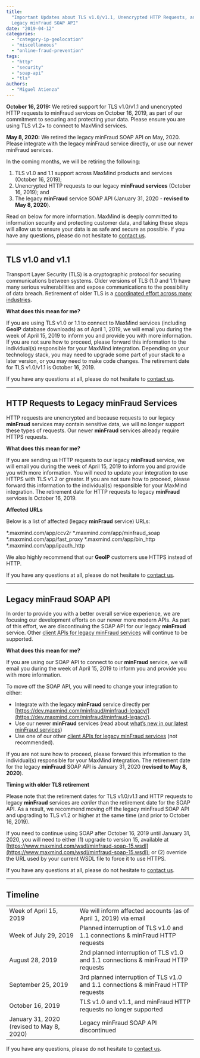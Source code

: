 ```yaml
---
title:
  "Important Updates about TLS v1.0/v1.1, Unencrypted HTTP Requests, and the
  Legacy minFraud SOAP API"
date: "2019-04-12"
categories:
  - "category-ip-geolocation"
  - "miscellaneous"
  - "online-fraud-prevention"
tags:
  - "http"
  - "security"
  - "soap-api"
  - "tls"
authors:
  - "Miguel Atienza"
---
```


**October 16, 2019:** We retired support for TLS v1.0/v1.1 and unencrypted HTTP
requests to minFraud services on October 16, 2019, as part of our commitment to
securing and protecting your data. Please ensure you are using TLS v1.2+ to
connect to MaxMind services.

**May 8, 2020:** We retired the legacy minFraud SOAP API on May, 2020. Please
integrate with the legacy minFraud service directly, or use our newer minFraud
services.

In the coming months, we will be retiring the following:

1. TLS v1.0 and 1.1 support across MaxMind products and services (October 16,
   2019);
2. Unencrypted HTTP requests to our legacy **minFraud services** (October 16,
   2019); and
3. The legacy **minFraud** service SOAP API (January 31, 2020 - **revised to May
   8, 2020**).

Read on below for more information. MaxMind is deeply committed to information
security and protecting customer data, and taking these steps will allow us to
ensure your data is as safe and secure as possible. If you have any questions,
please do not hesitate to
[contact us](https://support.maxmind.com/hc/en-us/requests/new/).

---

## TLS v1.0 and v1.1

Transport Layer Security (TLS) is a cryptographic protocol for securing
communications between systems. Older versions of TLS (1.0 and 1.1) have many
serious vulnerabilities and expose communications to the possibility of data
breach. Retirement of older TLS is a
[coordinated effort across many industries](https://blog.pcisecuritystandards.org/are-you-ready-for-30-june-2018-sayin-goodbye-to-ssl-early-tls).

**What does this mean for me?**

If you are using TLS v1.0 or 1.1 to connect to MaxMind services (including
**GeoIP** database downloads) as of April 1, 2019, we will email you during the
week of April 15, 2019 to inform you and provide you with more information. If
you are not sure how to proceed, please forward this information to the
individual(s) responsible for your MaxMind integration. Depending on your
technology stack, you may need to upgrade some part of your stack to a later
version, or you may need to make code changes. The retirement date for TLS
v1.0/v1.1 is October 16, 2019.

If you have any questions at all, please do not hesitate to
[contact us](https://support.maxmind.com/hc/en-us/requests/new/).

---

## HTTP Requests to Legacy minFraud Services

HTTP requests are unencrypted and because requests to our legacy **minFraud**
services may contain sensitive data, we will no longer support these types of
requests. Our newer **minFraud** services already require HTTPS requests.

**What does this mean for me?**

If you are sending us HTTP requests to our legacy **minFraud** service, we will
email you during the week of April 15, 2019 to inform you and provide you with
more information. You will need to update your integration to use HTTPS with TLS
v1.2 or greater. If you are not sure how to proceed, please forward this
information to the individual(s) responsible for your MaxMind integration. The
retirement date for HTTP requests to legacy **minFraud** services is October
16, 2019.

**Affected URLs**

Below is a list of affected (legacy **minFraud** service) URLs:

\*.maxmind.com/app/ccv2r \*.maxmind.com/app/minfraud_soap
\*.maxmind.com/app/fast_proxy \*.maxmind.com/app/bin_http
\*.maxmind.com/app/ipauth_http

We also highly recommend that our **GeoIP** customers use HTTPS instead of HTTP.

If you have any questions at all, please do not hesitate to
[contact us](https://support.maxmind.com/hc/en-us/requests/new/).

---

## Legacy minFraud SOAP API

In order to provide you with a better overall service experience, we are
focusing our development efforts on our newer more modern APIs. As part of this
effort, we are discontinuing the SOAP API for our legacy **minFraud** service.
Other
[client APIs for legacy minFraud services](https://dev.maxmind.com/minfraud/minfraud-legacy/)
will continue to be supported.

**What does this mean for me?**

If you are using our SOAP API to connect to our **minFraud** service, we will
email you during the week of April 15, 2019 to inform you and provide you with
more information.

To move off the SOAP API, you will need to change your integration to either:

- Integrate with the legacy **minFraud** service directly per
  [https://dev.maxmind.com/minfraud/minfraud-legacy/](https://dev.maxmind.com/minfraud/minfraud-legacy/).
- Use our newer **minFraud** services (read about
  [what’s new in our latest minFraud services](https://dev.maxmind.com/minfraud/whats-new-in-minfraud-score-and-minfraud-insights/))
- Use one of our other
  [client APIs for legacy minFraud services](https://dev.maxmind.com/minfraud/minfraud-legacy/)
  (not recommended).

If you are not sure how to proceed, please forward this information to the
individual(s) responsible for your MaxMind integration. The retirement date for
the legacy **minFraud** SOAP API is January 31, 2020 (**revised to May 8,
2020**).

**Timing with older TLS retirement**

Please note that the retirement dates for TLS v1.0/v1.1 and HTTP requests to
legacy **minFraud** services are _earlier_ than the retirement date for the SOAP
API. As a result, we recommend moving off the legacy minFraud SOAP API and
upgrading to TLS v1.2 or higher at the same time (and prior to October 16,
2019).

If you need to continue using SOAP after October 16, 2019 until January 31,
2020, you will need to either (1) upgrade to version 15, available at
[https://www.maxmind.com/wsdl/minfraud-soap-15.wsdl](https://www.maxmind.com/wsdl/minfraud-soap-15.wsdl);
or (2) override the URL used by your current WSDL file to force it to use HTTPS.

If you have any questions at all, please do not hesitate to
[contact us](https://support.maxmind.com/hc/en-us/requests/new/).

---

## Timeline

<table>
  <tbody>
    <tr>
      <td>Week of April 15, 2019</td>
      <td>We will inform affected accounts (as of April 1, 2019) via email</td>
    </tr>
    <tr>
      <td>Week of July 29, 2019</td>
      <td>Planned interruption of TLS v1.0 and 1.1 connections &amp; minFraud HTTP requests</td>
    </tr>
    <tr>
      <td>August 28, 2019</td>
      <td>2nd planned interruption of TLS v1.0 and 1.1 connections &amp; minFraud HTTP requests</td>
    </tr>
    <tr>
      <td>September 25, 2019</td>
      <td>3rd planned interruption of TLS v1.0 and 1.1 connections &amp; minFraud HTTP requests</td>
    </tr>
    <tr>
      <td>October 16, 2019</td>
      <td>TLS v1.0 and v1.1, and minFraud HTTP requests no longer supported</td>
    </tr>
    <tr>
      <td>January 31, 2020 (revised to May 8, 2020)</td>
      <td>Legacy minFraud SOAP API discontinued</td>
    </tr>
  </tbody>
</table>

If you have any questions, please do not hesitate to
[contact us](https://support.maxmind.com/hc/en-us/requests/new/).
